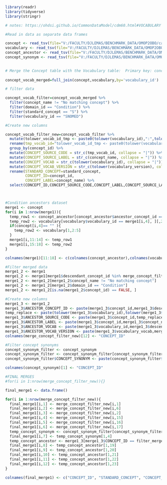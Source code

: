 ```r

library(readr)
library(tidyverse)
library(stringr)

# notes: https://ohdsi.github.io/CommonDataModel/cdm60.html#VOCABULARY

#Read in data as separate data frames

concept <- read_tsv(file="V:/FACULTY/DJLEMAS/BENCHMARK_DATA/OMOP2OBO/cancer/data_release/concept_v2.0.txt", show_col_types = FALSE) 
vocabulary <- read_tsv(file="V:/FACULTY/DJLEMAS/BENCHMARK_DATA/OMOP2OBO/cancer/data_release/vocabulary_v2.0.txt", show_col_types = FALSE) 
concept_ancestor <- read_tsv(file="V:/FACULTY/DJLEMAS/BENCHMARK_DATA/OMOP2OBO/cancer/data_release/concept_ancestor_v2.0.txt", show_col_types = FALSE)
concept_synonym <- read_tsv(file="V:/FACULTY/DJLEMAS/BENCHMARK_DATA/OMOP2OBO/cancer/data_release/concept_synonym_v2.0.txt", show_col_types = FALSE) 
                           

```


```r

# Merge the Concept table with the Vocabulary table:  Primary key: concept_id 
                             
concept_vocab_merged=full_join(concept,vocabulary,by='vocabulary_id')


```


```r

# filter data

concept_vocab_filter=concept_vocab_merged %>%
  filter(concept_name != "No matching concept") %>%
  filter(domain_id == "Condition") %>%
  filter(standard_concept == "S") %>%
  filter(vocabulary_id == "SNOMED")

```

```r



#Create new columns

concept_vocab_filter_new=concept_vocab_filter %>%
  mutate(tolower_vocab_id_tmp <- paste0(tolower(vocabulary_id),":",tolower(concept_code))) %>%
  rename(tmp_vocab_id="tolower_vocab_id_tmp <- paste0(tolower(vocabulary_id), \":\", tolower(concept_code))") %>%
  group_by(concept_id) %>%
  mutate(CONCEPT_SOURCE_CODE = str_c(tmp_vocab_id, collapse = "|")) %>%
  mutate(CONCEPT_SOURCE_LABEL = str_c(concept_name, collapse = "|")) %>%
  mutate(CONCEPT_VOCAB = str_c(tolower(vocabulary_id), collapse = "|")) %>%
  mutate(CONCEPT_VOCAB_VERSION = str_c(tolower(vocabulary_version), collapse = "|")) %>%
  rename(STANDARD_CONCEPT=standard_concept,
         CONCEPT_ID=concept_id,
         CONCEPT_LABEL=concept_name) %>%
  select(CONCEPT_ID,CONCEPT_SOURCE_CODE,CONCEPT_LABEL,CONCEPT_SOURCE_LABEL,CONCEPT_VOCAB,CONCEPT_VOCAB_VERSION)




```

```r

#Condition ancestors dataset
merge1 <- concept
for(i in 1:nrow(merge1)){
  temp_row1 <- concept_ancestor[concept_ancestor$ancestor_concept_id == merge1[i,1],]
  temp_row2 <- vocabulary[vocabulary$vocabulary_id == merge1[i,4], ][,2:5]
  if(concept[i,4]== "" ){
    temp_row2 <- vocabulary[1,2:5]
  }
  merge1[i,11:14] <- temp_row1
  merge1[i,15:18] <- temp_row2
}

colnames(merge1)[11:18] <- c(colnames(concept_ancestor),colnames(vocabulary)[2:5])

```

```r

#Filter merged data
merge1_2 <- merge1
merge1_2 <- merge1[merge1$descendant_concept_id %in% merge_concept_filter$concept_id,]
merge1_2 <- merge1_2[merge1_2$concept_name != "No matching concept"]
merge1_2 <- merge1_2[merge1_2$domain_id == "Condition"]
merge1_2 <- merge1_2[is.na(merge1_2$concept_id) == FALSE, ]

```

```r

#Create new columns
merge1_3 <- merge1_2
merge1_3$ANCESTOR_CONCEPT_ID <- paste(merge1_3$concept_id,merge1_3$descendant_concept_id,sep = "|")
temp_replace <- paste(tolower(merge1_3$vocabulary_id),tolower(merge1_3$concept_code),sep = ":")
merge1_3$ANCESTOR_SOURCE_CODE <- paste(merge1_3$concept_id,temp_replace,sep = "|")
merge1_3$ANCESTOR_LABEL <- paste(merge1_3$concept_id,merge1_3$concept_name,sep = "|")
merge1_3$ANCESTOR_VOCAB <- paste(merge1_3$vocabulary_id,merge1_3$descendant_concept_id,sep = "|")
merge1_3$ANCESTOR_VOCAB_VERSION <- paste(merge1_3$vocabulary_vocab,merge1_3$descendant_concept_id,sep = "|")
colnames(merge_concept_filter_new)[12] <- "CONCEPT_ID"

```

```r

#Filter concept synonyms
concept_synonym_filter <- concept_synonym
concept_synonym_filter <- concept_synonym_filter[concept_synonym_filter$concept_id %in% merge_concept_filter$concept_id,]
concept_synonym_filter$CONCEPT_SYNONYM <- paste(concept_synonym_filter$concept_id,concept_synonym_filter$concept_synonym_name,"|")

colnames(concept_synonym)[1] <- "CONCEPT_ID"

```

```r

#FINAL MERGES
#for(i in 1:nrow(merge_concept_filter_new)){}

final_merge1 <- data.frame()

for(i in 1:nrow(merge_concept_filter_new)){
  final_merge1[i,1] <- merge_concept_filter_new[i,1]
  final_merge1[i,2] <- merge_concept_filter_new[i,6]
  final_merge1[i,3] <- merge_concept_filter_new[i,2]
  final_merge1[i,4] <- merge_concept_filter_new[i,15]
  final_merge1[i,5] <- merge_concept_filter_new[i,16]
  final_merge1[i,6] <- merge_concept_filter_new[i,17]
  temp_concept_synonym <- concept_synonym_filter[concept_synonym_filter$CONCEPT_ID == filter_merge1[i,1],]
  final_merge1[i,7] <- temp_concept_synonym[1,4]
  temp_concept_ancestor <- merge1_3[merge1_3$CONCEPT_ID == filter_merge[i,1],]
  final_merge1[i,8] <- temp_concept_ancestor[1,19]
  final_merge1[i,9] <- temp_concept_ancestor[1,20]
  final_merge1[i,10] <- temp_concept_ancestor[1,21]
  final_merge1[i,11] <- temp_concept_ancestor[1,22]
  final_merge1[i,12] <- temp_concept_ancestor[1,23]
}

colnames(final_merge1) <- c("CONCEPT_ID", "STANDARD_CONCEPT", "CONCEPT_LABEL", "CONCEPT_SOURCE_CODE", "CONCEPT_SOURCE_LABEL", "CONCEPT_VOCAB_VERSION", "CONCEPT_SYNONYM", "ANCESTOR_CONCEPT_ID", "ANCESTOR_SOURCE_CODE", "ANCESTOR_LABEL", "ANCESTOR_VOCAB", "ANCESTOR_VOCAB_VERSION")

```